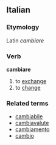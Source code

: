 ==Italian==
===Etymology===
Latin ''cambiare''
===Verb===
'''cambiare'''

# to [[exchange]]
# to [[change]]

===Related terms===
*[[cambiabile]]
*[[cambiavalute]]
*[[cambiamento]]
*[[cambio]]